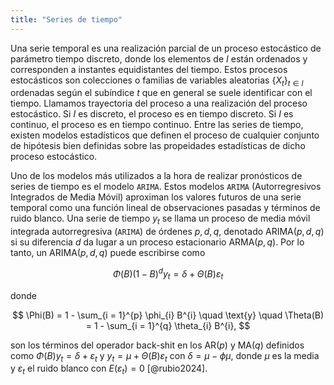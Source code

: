 ```yaml
---
title: "Series de tiempo"
---
```


Una serie temporal es una realización parcial de un proceso estocástico de parámetro tiempo discreto, donde los elementos de $I$ están ordenados y corresponden a instantes equidistantes del tiempo. Estos procesos estocásticos son colecciones o familias de variables aleatorias $\{X_{t}\}_{t\in I}$ ordenadas según el subíndice $t$ que en general se suele identificar con el tiempo. Llamamos trayectoria del proceso a una realización del proceso estocástico. Si $I$ es discreto, el proceso es en tiempo discreto. Si $I$ es continuo, el proceso es en tiempo continuo. Entre las series de tiempo, existen modelos estadísticos que definen el proceso de cualquier conjunto de hipótesis bien definidas sobre las propeidades estadísticas de dicho proceso estocástico. 

Uno de los modelos más utilizados a la hora de realizar pronósticos de series de tiempo es el modelo `ARIMA`. Estos modelos `ARIMA` (Autorregresivos Integrados de Media Móvil) aproximan los valores futuros de una serie temporal como una función lineal de observaciones pasadas y términos de ruido blanco. Una serie de tiempo $y_t$ se llama un proceso de media móvil integrada autorregresiva (`ARIMA`) de órdenes $p, d, q$, denotado ARIMA($p, d, q$) si su diferencia $d$ da lugar a un proceso estacionario ARMA($p, q$). Por lo tanto, un ARIMA($p, d, q$) puede escribirse como

$$
    \Phi(B)(1 - B)^{d} y_{t} = \delta + \Theta(B) \varepsilon_{t}
$$

donde

$$
    \Phi(B) = 1 - \sum_{i = 1}^{p} \phi_{i} B^{i} \quad \text{y} \quad \Theta(B) = 1 - \sum_{i = 1}^{q} \theta_{i} B^{i},
$$

son los términos del operador back-shit en los AR($p$) y MA($q$) definidos como $\Phi(B) y_{t} = \delta + \varepsilon_{t}$ y $y_{t} = \mu + \Theta(B) \varepsilon_{t}$ con $\delta = \mu - \phi \mu$, donde $\mu$ es la media y $\varepsilon_{t}$ el ruido blanco con $E(\varepsilon_t) = 0$ [@rubio2024].
